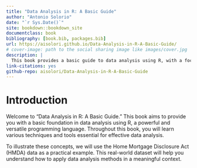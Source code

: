---
title: "Data Analysis in R: A Basic Guide"
author: "Antonio Solorio"
date: "`r Sys.Date()`"
site: bookdown::bookdown_site
documentclass: book
bibliography: [book.bib, packages.bib]
url: https://aisolori.github.io/Data-Analysis-in-R-A-Basic-Guide/
# cover-image: path to the social sharing image like images/cover.jpg
description: |
  This book provides a basic guide to data analysis using R, with a focus on the Home Mortgage Disclosure Act (HMDA) data as a practical example. It covers the essential techniques and tools needed to perform effective data analysis, offering step-by-step instructions and detailed explanations. The HTML output format for this book is bookdown::gitbook, as set in the _output.yml file.
link-citations: yes
github-repo: aisolori/Data-Analysis-in-R-A-Basic-Guide
---

# Introduction {-}

Welcome to "Data Analysis in R: A Basic Guide." This book aims to provide you with a basic foundation in data analysis using R, a powerful and versatile programming language. Throughout this book, you will learn various techniques and tools essential for effective data analysis.

To illustrate these concepts, we will use the Home Mortgage Disclosure Act (HMDA) data as a practical example. This real-world dataset will help you understand how to apply data analysis methods in a meaningful context.